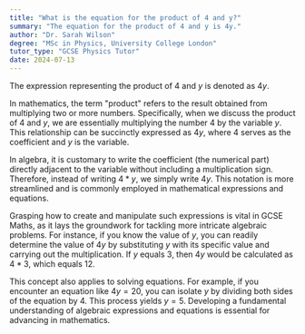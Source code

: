 ```yaml
---
title: "What is the equation for the product of 4 and y?"
summary: "The equation for the product of 4 and y is 4y."
author: "Dr. Sarah Wilson"
degree: "MSc in Physics, University College London"
tutor_type: "GCSE Physics Tutor"
date: 2024-07-13
---
```


The expression representing the product of $4$ and $y$ is denoted as $4y$.

In mathematics, the term "product" refers to the result obtained from multiplying two or more numbers. Specifically, when we discuss the product of $4$ and $y$, we are essentially multiplying the number $4$ by the variable $y$. This relationship can be succinctly expressed as $4y$, where $4$ serves as the coefficient and $y$ is the variable.

In algebra, it is customary to write the coefficient (the numerical part) directly adjacent to the variable without including a multiplication sign. Therefore, instead of writing $4 * y$, we simply write $4y$. This notation is more streamlined and is commonly employed in mathematical expressions and equations.

Grasping how to create and manipulate such expressions is vital in GCSE Maths, as it lays the groundwork for tackling more intricate algebraic problems. For instance, if you know the value of $y$, you can readily determine the value of $4y$ by substituting $y$ with its specific value and carrying out the multiplication. If $y$ equals $3$, then $4y$ would be calculated as $4 * 3$, which equals $12$.

This concept also applies to solving equations. For example, if you encounter an equation like $4y = 20$, you can isolate $y$ by dividing both sides of the equation by $4$. This process yields $y = 5$. Developing a fundamental understanding of algebraic expressions and equations is essential for advancing in mathematics.
    